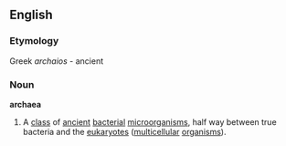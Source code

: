==English==
===Etymology===
Greek ''archaios'' - ancient
===Noun===
'''archaea'''
# A [[class]] of [[ancient]] [[bacteria]]l [[microorganism]]s, half way between true bacteria and the [[eukaryotes]] ([[multicellular]] [[organism]]s).